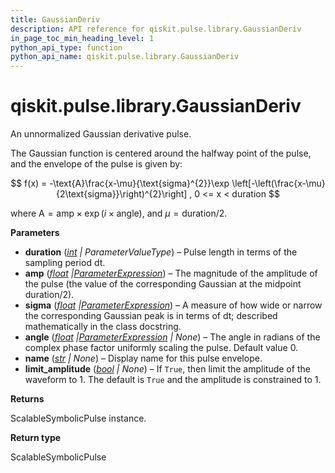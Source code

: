```yaml
---
title: GaussianDeriv
description: API reference for qiskit.pulse.library.GaussianDeriv
in_page_toc_min_heading_level: 1
python_api_type: function
python_api_name: qiskit.pulse.library.GaussianDeriv
---
```


<span id="qiskit-pulse-library-gaussianderiv" />

# qiskit.pulse.library.GaussianDeriv

<Function id="qiskit.pulse.library.GaussianDeriv" isDedicatedPage={true} github="https://github.com/Qiskit/qiskit/tree/stable/1.1/qiskit/pulse/library/symbolic_pulses.py#L1270-L1330" signature="qiskit.pulse.library.GaussianDeriv(duration, amp, sigma, angle=0.0, name=None, limit_amplitude=None)">
  An unnormalized Gaussian derivative pulse.

  The Gaussian function is centered around the halfway point of the pulse, and the envelope of the pulse is given by:

$$
f(x) = -\text{A}\frac{x-\mu}{\text{sigma}^{2}}\exp
\left[-\left(\frac{x-\mu}{2\text{sigma}}\right)^{2}\right]  ,  0 <= x < duration
$$

  where $\text{A} = \text{amp} \times\exp\left(i\times\text{angle}\right)$, and $\mu=\text{duration}/2$.

  **Parameters**

  *   **duration** ([*int*](https://docs.python.org/3/library/functions.html#int "(in Python v3.12)") *| ParameterValueType*) – Pulse length in terms of the sampling period dt.
  *   **amp** ([*float*](https://docs.python.org/3/library/functions.html#float "(in Python v3.12)")  *|*[*ParameterExpression*](qiskit.circuit.ParameterExpression "qiskit.circuit.ParameterExpression")) – The magnitude of the amplitude of the pulse (the value of the corresponding Gaussian at the midpoint duration/2).
  *   **sigma** ([*float*](https://docs.python.org/3/library/functions.html#float "(in Python v3.12)")  *|*[*ParameterExpression*](qiskit.circuit.ParameterExpression "qiskit.circuit.ParameterExpression")) – A measure of how wide or narrow the corresponding Gaussian peak is in terms of dt; described mathematically in the class docstring.
  *   **angle** ([*float*](https://docs.python.org/3/library/functions.html#float "(in Python v3.12)")  *|*[*ParameterExpression*](qiskit.circuit.ParameterExpression "qiskit.circuit.ParameterExpression") *| None*) – The angle in radians of the complex phase factor uniformly scaling the pulse. Default value 0.
  *   **name** ([*str*](https://docs.python.org/3/library/stdtypes.html#str "(in Python v3.12)") *| None*) – Display name for this pulse envelope.
  *   **limit\_amplitude** ([*bool*](https://docs.python.org/3/library/functions.html#bool "(in Python v3.12)") *| None*) – If `True`, then limit the amplitude of the waveform to 1. The default is `True` and the amplitude is constrained to 1.

  **Returns**

  ScalableSymbolicPulse instance.

  **Return type**

  ScalableSymbolicPulse
</Function>

